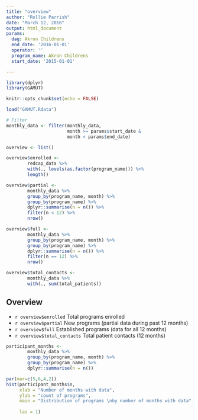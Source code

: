 ```yaml
---
title: "overview"
author: "Rollie Parrish"
date: "March 12, 2016"
output: html_document
params:
  dag: Akron Childrens
  end_date: '2016-01-01'
  operator: ''
  program_name: Akron Childrens
  start_date: '2015-01-01'

---
```


```r
library(dplyr)
library(GAMUT)

knitr::opts_chunk$set(echo = FALSE)
```

```r

load("GAMUT.Rdata")

# Filter 
monthly_data <- filter(monthly_data,
                       month >= params$start_date & 
                       month < params$end_date)

overview <- list()

overview$enrolled <- 
        redcap_data %>%
        with(., levels(as.factor(program_name))) %>%
        length()

overview$partial <- 
        monthly_data %>%
        group_by(program_name, month) %>%
        group_by(program_name) %>%
        dplyr::summarise(n = n()) %>%
        filter(n < 12) %>%
        nrow()

overview$full <- 
        monthly_data %>%
        group_by(program_name, month) %>%
        group_by(program_name) %>%
        dplyr::summarise(n = n()) %>%
        filter(n == 12) %>%
        nrow()

overview$total_contacts <- 
        monthly_data %>%
        with(., sum(total_patients))


```

## Overview

- `r overview$enrolled` Total programs enrolled
- `r overview$partial` New programs (partial data during past 12 months)
- `r overview$full` Established programs (data for all 12 months)
- `r overview$total_contacts` Total patient contacts (12 months)

```r

participant_months <- 
        monthly_data %>%
        group_by(program_name, month) %>%
        group_by(program_name) %>%
        dplyr::summarise(n = n()) 

par(mar=c(5,6,4,2))
hist(participant_months$n, 
     xlab = "Number of months with data",
     ylab = "count of programs",
     main = "Distribution of programs \nby number of months with data",
     
     las = 1)

```

